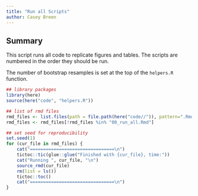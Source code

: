 ```yaml
---
title: "Run all Scripts"
author: Casey Breen
---
```


## Summary 

This script runs all code to replicate figures and tables. The scripts are numbered in the order they should be run.

The number of bootstrap resamples is set at the top of the `helpers.R` function. 

```r
## library packages 
library(here)
source(here("code", "helpers.R"))

## list of rmd files 
rmd_files <- list.files(path = file.path(here("code//")), pattern=".Rmd")   
rmd_files <- rmd_files[!rmd_files %in% "00_run_all.Rmd"]

## set seed for reproducibility 
set.seed(1)
for (cur_file in rmd_files) {
	cat("================================\n")
	tictoc::tic(glue::glue("Finished with {cur_file}, time:"))
	cat("Running ", cur_file, "\n")
  	source_rmd(cur_file)
  	rm(list = ls())
  	tictoc::toc()
	cat("================================\n")
}
```
